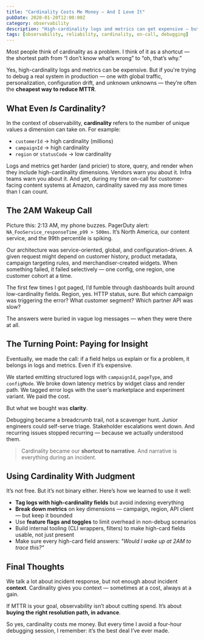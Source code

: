 ```yaml
---
title: "Cardinality Costs Me Money — And I Love It"
pubDate: 2020-01-20T12:00:00Z
category: observability
description: "High-cardinality logs and metrics can get expensive — but they're often the cheapest way to shrink your MTTR and keep your team sane. Here’s how I learned to love them."
tags: [observability, reliability, cardinality, on-call, debugging]
---
```


Most people think of cardinality as a problem. I think of it as a shortcut — the shortest path from “I don’t know what’s wrong” to “oh, that’s why.”

Yes, high-cardinality logs and metrics can be expensive. But if you're trying to debug a real system in production — one with global traffic, personalization, configuration drift, and unknown unknowns — they’re often the **cheapest way to reduce MTTR**.


## What Even *Is* Cardinality?

In the context of observability, **cardinality** refers to the number of unique values a dimension can take on. For example:

- `customerId` → high cardinality (millions)
- `campaignId` → high cardinality
- `region` or `statusCode` → low cardinality

Logs and metrics get harder (and pricier) to store, query, and render when they include high-cardinality dimensions. Vendors warn you about it. Infra teams warn you about it. And yet, during my time on-call for customer-facing content systems at Amazon, cardinality saved my ass more times than I can count.


## The 2AM Wakeup Call

Picture this: 2:13 AM, my phone buzzes. PagerDuty alert: `NA_FooService_responseTime_p99 > 500ms`. It’s North America, our content service, and the 99th percentile is spiking.

Our architecture was service-oriented, global, and configuration-driven. A given request might depend on customer history, product metadata, campaign targeting rules, and merchandiser-created widgets. When something failed, it failed selectively — one config, one region, one customer cohort at a time.

The first few times I got paged, I’d fumble through dashboards built around low-cardinality fields. Region, yes. HTTP status, sure. But which campaign was triggering the error? What customer segment? Which partner API was slow?

The answers were buried in vague log messages — when they were there at all.


## The Turning Point: Paying for Insight

Eventually, we made the call: if a field helps us explain or fix a problem, it belongs in logs and metrics. Even if it’s expensive.

We started emitting structured logs with `campaignId`, `pageType`, and `configMode`. We broke down latency metrics by widget class and render path. We tagged error logs with the user’s marketplace and experiment variant. We paid the cost.

But what we bought was **clarity**.

Debugging became a breadcrumb trail, not a scavenger hunt. Junior engineers could self-serve triage. Stakeholder escalations went down. And recurring issues stopped recurring — because we actually understood them.

> Cardinality became our **shortcut to narrative**. And narrative is everything during an incident.


## Using Cardinality With Judgment

It’s not free. But it’s not binary either. Here’s how we learned to use it well:

- **Tag logs with high-cardinality fields** but avoid indexing everything
- **Break down metrics** on key dimensions — campaign, region, API client — but keep it bounded
- Use **feature flags and toggles** to limit overhead in non-debug scenarios
- Build internal tooling (CLI wrappers, filters) to make high-card fields usable, not just present
- Make sure every high-card field answers: *"Would I wake up at 2AM to trace this?"*


## Final Thoughts

We talk a lot about incident response, but not enough about incident **context**. Cardinality gives you context — sometimes at a cost, always at a gain.

If MTTR is your goal, observability isn’t about cutting spend. It’s about **buying the right resolution path, in advance**.

So yes, cardinality costs me money. But every time I avoid a four-hour debugging session, I remember: it’s the best deal I’ve ever made.
